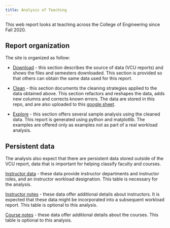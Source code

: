 ```yaml
---
title: Analysis of Teaching
---
```


This web report looks at teaching across the College of Engineering since Fall 2020.

## Report organization

The site is organized as follow:

* [Download](./10_download.qmd) - this section describes the source of data (VCU reports) and shows the files and semesters downloaded.  This section is provided so that others can obtain the same data used for this report.

* [Clean](./20_clean.qmd) - this section documents the cleaning strategies applied to the data obtained above. This section refactors and reshapes the data, adds new columns and corrects known errors. The data
are stored in this repo, and are also uploaded to this [google sheet](https://docs.google.com/spreadsheets/d/1ZK7k8M85CXLof6FdeJYJuGFbfjsOXrCv5mc7OgUInWw/edit#gid=1728987696).

* [Explore](./30_explore.qmd) - this section offers several sample analysis using the cleaned data. This report is generated using python and matplotlib. The examples are offered only as examples not
as part of a real workload analysis.

## Persistent data

The analysis also expect that there are persistent data stored outside of the VCU report, data that is important for helping classify faculty and courses.

[Instructor data](https://docs.google.com/spreadsheets/d/1ZK7k8M85CXLof6FdeJYJuGFbfjsOXrCv5mc7OgUInWw/edit#gid=654840116) - these data provide instructor departments and instructor roles, and an instructor
workload designation. This table is necessary for the analysis.

[Instructor notes](https://docs.google.com/spreadsheets/d/1ZK7k8M85CXLof6FdeJYJuGFbfjsOXrCv5mc7OgUInWw/edit#gid=211942472) - these data offer additional details about instructors.  It is expected that these data might be incorporated into a subsequent workload report. This table is optional to this analysis.

[Course notes](https://docs.google.com/spreadsheets/d/1ZK7k8M85CXLof6FdeJYJuGFbfjsOXrCv5mc7OgUInWw/edit#gid=498592034) - these data offer additional details about the courses. This table is optional to this analysis.

